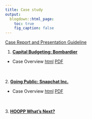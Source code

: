 ```yaml
---
title: Case study
output:
  blogdown::html_page:
    toc: true
    fig_caption: false
---
```


<a href="/files/case-guideline/case-guideline.pdf" target="_blank">Case Report and Presentation Guideline</a>

1. <a href = "https://web.prod.business.queensu.ca/LivingCase/Nodes/Usage/311109/ca003659-69a3-426c-8e86-eb8e79974f00" target = "_blank">**Capital Budgeting: Bombardier**</a>

  - Case Overview <a href="/slides/cases/01-slide/01-slide.html" target="_blank">html</a> <a href="/slides/cases/01-slide/01-slide.pdf" target="_blank">PDF</a>

<br><br>
2. <a href = "https://web.prod.business.queensu.ca/LivingCase/Nodes/Usage/311109/f4b67e4a-12a3-4661-99df-28763841a8f4" target = "_blank">**Going Public: Snapchat Inc.**</a>

  - Case Overview <a href="/slides/cases/02-slide/02-slide.html" target="_blank">html</a> <a href="/slides/cases/02-slide/02-slide.pdf" target="_blank">PDF</a>

<br><br>
3. <a href = "https://web.prod.business.queensu.ca/LivingCase/Nodes/Usage/311109/65a3ce17-70fb-4909-90e2-8ff23bf8c0f3" target = "_blank">**HOOPP What's Next?**</a>